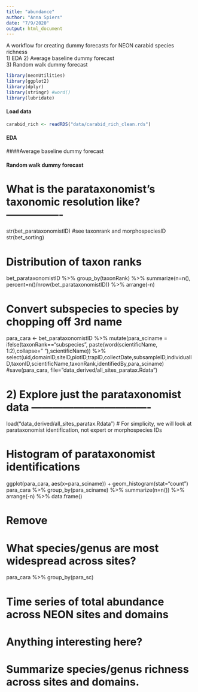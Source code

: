 ```yaml
---
title: "abundance"
author: "Anna Spiers"
date: "7/9/2020"
output: html_document
---
```


A workflow for creating dummy forecasts for NEON carabid species richness  
1) EDA
2) Average baseline dummy forecast  
3) Random walk dummy forecast 

```r
library(neonUtilities)
library(ggplot2)
library(dplyr)
library(stringr) #word()
library(lubridate)
```

#### Load data

```r
carabid_rich <- readRDS("data/carabid_rich_clean.rds")
```

#### EDA



####Average baseline dummy forecast  



#### Random walk dummy forecast 



















# What is the parataxonomist's taxonomic resolution like?  ----------------
str(bet_parataxonomistID) #see taxonrank and morphospeciesID
str(bet_sorting)

# Distribution of taxon ranks
bet_parataxonomistID %>%
    group_by(taxonRank) %>%
    summarize(n=n(), percent=n()/nrow(bet_parataxonomistID)) %>%
    arrange(-n)

# Convert subspecies to species by chopping off 3rd name
para_cara <- bet_parataxonomistID %>%
    mutate(para_sciname = ifelse(taxonRank=="subspecies", paste(word(scientificName, 1:2),collapse=" "),scientificName)) %>%
    select(uid,domainID,siteID,plotID,trapID,collectDate,subsampleID,individualID,taxonID,scientificName,taxonRank,identifiedBy,para_sciname)
#save(para_cara, file="data_derived/all_sites_paratax.Rdata")


# 2) Explore just the parataxonomist data ----------------------------------

load("data_derived/all_sites_paratax.Rdata") 
# For simplicity, we will look at parataxonomist identification, not expert or morphospecies IDs

# Histogram of parataxonomist identifications
ggplot(para_cara, aes(x=para_sciname)) +
    geom_histogram(stat="count")
para_cara %>%
    group_by(para_sciname) %>%
    summarize(n=n()) %>%
    arrange(-n) %>%
    data.frame()

# Remove 

# What species/genus are most widespread across sites?
para_cara %>%
    group_by(para_sc)

# Time series of total abundance across NEON sites and domains
# Anything interesting here?

# Summarize species/genus richness across sites and domains. 



